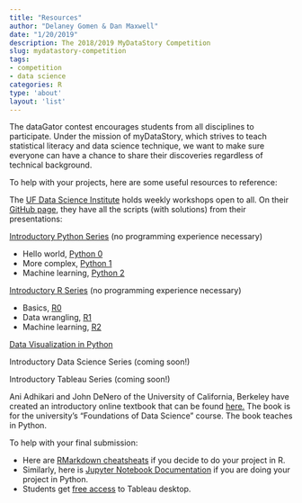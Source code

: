 ```yaml
---
title: "Resources" 
author: "Delaney Gomen & Dan Maxwell"
date: "1/20/2019"
description: The 2018/2019 MyDataStory Competition
slug: mydatastory-competition
tags:
- competition
- data science
categories: R
type: 'about'
layout: 'list' 
---
```


The dataGator contest encourages students from all disciplines to participate. Under the mission of myDataStory, which strives to teach statistical literacy and data science technique, we want to make sure everyone can have a chance to share their discoveries regardless of technical background. 

To help with your projects, here are some useful resources to reference: 

The [UF Data Science Institute](http://www.dsiufl.org/) holds weekly workshops open to all. On their [GitHub page](https://github.com/dsiufl/), they have all the scripts (with solutions) from their presentations: 

[Introductory Python Series](https://github.com/dsiufl/Python-Workshops) (no programming experience necessary) 

* Hello world, [Python 0](https://github.com/dsiufl/Python-Workshops/tree/master/Python0)
* More complex, [Python 1](https://github.com/dsiufl/Python-Workshops/tree/master/Python1)
* Machine learning, [Python 2](https://github.com/dsiufl/Python-Workshops/tree/master/Python2)

[Introductory R Series](https://github.com/dsiufl/R-Workshops) (no programming experience necessary)  

* Basics, [R0](https://github.com/dsiufl/R-Workshops/blob/master/R0.Rmd)
* Data wrangling, [R1](https://github.com/dsiufl/R-Workshops/blob/master/R1.Rmd)
* Machine learning, [R2](https://github.com/dsiufl/R-Workshops/blob/master/R2.Rmd)

[Data Visualization in Python](https://github.com/dsiufl/DataViz)

Introductory Data Science Series (coming soon!)

Introductory Tableau Series (coming soon!)

Ani Adhikari and John DeNero of the University of California, Berkeley have created an introductory online textbook that can be found [here.](https://www.inferentialthinking.com/chapters/intro) The book is for the university's "Foundations of Data Science" course. The book teaches in Python. 

To help with your final submission:

* Here are [RMarkdown cheatsheats](https://rmarkdown.rstudio.com/lesson-15.html) if you decide to do your project in R. 
* Similarly, here is [Jupyter Notebook Documentation](https://jupyter-notebook.readthedocs.io/en/stable/index.html) if you are doing your project in Python. 
* Students get [free access](https://www.tableau.com/academic/students) to Tableau desktop. 
